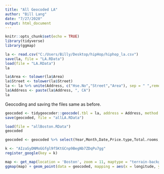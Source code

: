 ```yaml
---
title: "All Geocoded LA"
author: "Bill Lang"
date: "7/27/2020"
output: html_document
---
```


```r
knitr::opts_chunk$set(echo = TRUE)
library(tidyverse)
library(ggmap)
```


```r
la <- read.csv("C:/Users/Billy/Desktop/hipHop/hiphop_la.csv")
save(la, file = "LA.RData")
load(file = "LA.RData")
la
```


```r
la$Area <- tolower(la$Area)
la$Street <- tolower(la$Street)
la <- la %>% unite(Address, c("Hse.No","Street","Area"), sep = " ",remove = FALSE)
la$Address <- paste(la$Address, ", CA")
la
```

Geocoding and saving the files same as before. 
 
```r
geocoded <- tidygeocoder::geocode(.tbl = la, address = Address, method = "osm", lat = latitude, long = longitude)
save(geocoded, file = "allLA.RData")
```


```r
load(file = "allBoston.RData")
geocoded 
```

```r
geocoded <- geocoded %>% select(Year,Month,Date,Price.type,Total.rooms,Column,Area,Hse.No,Street,Cross.Street,Address,Type,latitude,longitude)
```


```r
k <- "AIzaSyDNMoGGfgl9f5KtGCnp9BegNb7ZDqPu7gg"
register_google(key = k)
```


```r
map <- get_map(location = 'Boston', zoom = 11, maptype = "terrain-background", source = 'google', color = 'color')
ggmap(map) + geom_point(data = geocoded, mapping = aes(x = longitude, y = latitude, color = factor(Area)), size = 1) + theme(legend.position = "none")
```

